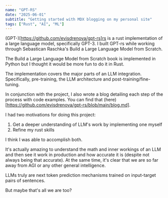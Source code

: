 ```yaml
---
name: "GPT-RS"
date: "2025-06-01"
subtitle: "Getting started with MDX blogging on my personal site"
tags: ["Rust", "AI", "ML"]
---
```


(GPT-)[https://github.com/evisdrenova/gpt-rs]rs is a rust implementation of a large language model, specifically GPT-3. I built GPT-rs while working through Sebastican Raschka's Build a Large Language Model from Scratch.

The Build a Large Language Model from Scratch book is implemented in Python but I thought it would be more fun to do it in Rust.

The implementation covers the major parts of an LLM integration. Specifically, pre-training, the LLM architecture and post-training/fine-tuning.

In conjunction with the project, I also wrote a blog detailing each step of the process with code examples. You can find that (here)[https://github.com/evisdrenova/gpt-rs/blob/main/blog.md].

I had two motivations for doing this project:

1. Get a deeper understanding of LLM's work by implementing one myself
2. Refine my rust skills

I think I was able to accomplish both.

It's actually amazing to understand the math and inner workings of an LLM and then see it work in production and how accurate it is (despite not always being that accurate). At the same time, it's clear that we are so far away from AGI or any other general intelligence.

LLMs truly are next token prediction mechanisms trained on input-target pairs of sentences.

But maybe that's all we are too?
